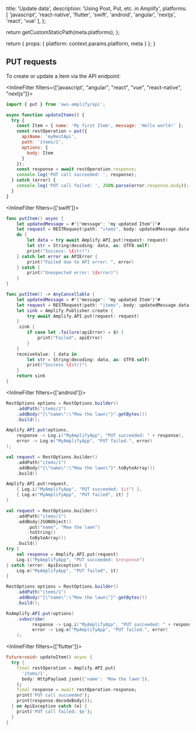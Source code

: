
  title: 'Update data',
  description: 'Using Post, Put, etc. in Amplify',
  platforms: [
    'javascript',
    'react-native',
    'flutter',
    'swift',
    'android',
    'angular',
    'nextjs',
    'react',
    'vue'
  ],
};

  return getCustomStaticPath(meta.platforms);
};

  return {
    props: {
      platform: context.params.platform,
      meta
    }
  };
}

## PUT requests

To create or update a item via the API endpoint:

<InlineFilter filters={['javascript', "angular", "react", "vue", "react-native", "nextjs"]}>

```javascript
import { put } from 'aws-amplify/api';

async function updateItems() {
  try {
    const Item = { name: 'My first Item', message: 'Hello world!' };
    const restOperation = put({
      apiName: 'myRestApi',
      path: 'items/1',
      options: {
        body: Item
      }
    });
    const response = await restOperation.response;
    console.log('PUT call succeeded: ', response);
  } catch (error) {
    console.log('PUT call failed: ', JSON.parse(error.response.body));
  }
}
```
</InlineFilter>

<InlineFilter filters={['swift']}>

<BlockSwitcher>

<Block name="Async/Await">

```swift
func putItem() async {
    let updatedMessage = #"{"message": "my updated Item"}"#
    let request = RESTRequest(path: "items", body: updatedMessage.data(using: .utf8))
    do {
        let data = try await Amplify.API.put(request: request)
        let str = String(decoding: data, as: UTF8.self)
        print("Success: \(str)")
    } catch let error as APIError {
        print("Failed due to API error: ", error)
    } catch {
        print("Unexpected error: \(error)")
    }
}
```

</Block>

<Block name="Combine">

```swift
func putItem() -> AnyCancellable {
    let updatedMessage = #"{"message": "my updated Item"}"#
    let request = RESTRequest(path: "items", body: updatedMessage.data(using: .utf8))
    let sink = Amplify.Publisher.create {
        try await Amplify.API.put(request: request)
    }
    .sink {
        if case let .failure(apiError) = $0 {
            print("Failed", apiError)
        }
    }
    receiveValue: { data in
        let str = String(decoding: data, as: UTF8.self)
        print("Success \(str)")
    }
    return sink
}
```

</Block>

</BlockSwitcher>
</InlineFilter>

<InlineFilter filters={['android']}>

<BlockSwitcher>
<Block name="Java">

```java
RestOptions options = RestOptions.builder()
    .addPath("items/1")
    .addBody("{\"name\":\"Mow the lawn\"}".getBytes())
    .build();

Amplify.API.put(options,
    response -> Log.i("MyAmplifyApp", "PUT succeeded: " + response),
    error -> Log.e("MyAmplifyApp", "PUT failed.", error)
);
```

</Block>
<Block name="Kotlin - Callbacks">

```kotlin
val request = RestOptions.builder()
    .addPath("items/1")
    .addBody("{\"name\":\"Mow the lawn\"}".toByteArray())
    .build()

Amplify.API.put(request,
    { Log.i("MyAmplifyApp", "PUT succeeded: $it") },
    { Log.e("MyAmplifyApp", "PUT failed", it) }
)
```

</Block>
<Block name="Kotlin - Coroutines">

```kotlin
val request = RestOptions.builder()
    .addPath("items/1")
    .addBody(JSONObject()
        .put("name", "Mow the lawn")
        .toString()
        .toByteArray())
    .build()
try {
    val response = Amplify.API.put(request)
    Log.i("MyAmplifyApp", "PUT succeeded: $response")
} catch (error: ApiException) {
    Log.e("MyAmplifyApp", "PUT failed", it)
}
```

</Block>
<Block name="RxJava">

```java
RestOptions options = RestOptions.builder()
    .addPath("items/1")
    .addBody("{\"name\":\"Mow the lawn\"}".getBytes())
    .build();

RxAmplify.API.put(options)
    .subscribe(
          response -> Log.i("MyAmplifyApp", "PUT succeeded: " + response),
          error -> Log.e("MyAmplifyApp", "PUT failed.", error)
    );
```

</Block>
</BlockSwitcher>
</InlineFilter>

<InlineFilter filters={['flutter']}>

```dart
Future<void> updateItem() async {
  try {
    final restOperation = Amplify.API.put(
      'items/1',
      body: HttpPayload.json({'name': 'Mow the lawn'}),
    );
    final response = await restOperation.response;
    print('PUT call succeeded');
    print(response.decodeBody());
  } on ApiException catch (e) {
    print('PUT call failed: $e');
  }
}
```
</InlineFilter>
